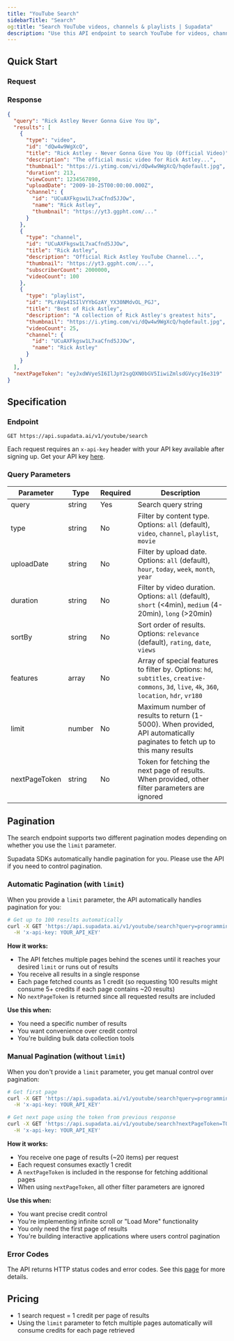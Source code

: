 ```yaml
---
title: "YouTube Search"
sidebarTitle: "Search"
og:title: "Search YouTube videos, channels & playlists | Supadata"
description: "Use this API endpoint to search YouTube for videos, channels, and playlists with advanced filtering options."
---
```



## Quick Start

### Request

<CodeGroup>
  <SearchNode />
  <SearchPython />
  <SearchCURL />
</CodeGroup>

### Response

```json
{
  "query": "Rick Astley Never Gonna Give You Up",
  "results": [
    {
      "type": "video",
      "id": "dQw4w9WgXcQ",
      "title": "Rick Astley - Never Gonna Give You Up (Official Video)",
      "description": "The official music video for Rick Astley...",
      "thumbnail": "https://i.ytimg.com/vi/dQw4w9WgXcQ/hqdefault.jpg",
      "duration": 213,
      "viewCount": 1234567890,
      "uploadDate": "2009-10-25T00:00:00.000Z",
      "channel": {
        "id": "UCuAXFkgsw1L7xaCfnd5JJOw",
        "name": "Rick Astley",
        "thumbnail": "https://yt3.ggpht.com/..."
      }
    },
    {
      "type": "channel",
      "id": "UCuAXFkgsw1L7xaCfnd5JJOw",
      "title": "Rick Astley",
      "description": "Official Rick Astley YouTube Channel...",
      "thumbnail": "https://yt3.ggpht.com/...",
      "subscriberCount": 2000000,
      "videoCount": 100
    },
    {
      "type": "playlist",
      "id": "PLrAVp4ISIlVYYbGzAY_YX30NMdvOL_PGJ",
      "title": "Best of Rick Astley",
      "description": "A collection of Rick Astley's greatest hits",
      "thumbnail": "https://i.ytimg.com/vi/dQw4w9WgXcQ/hqdefault.jpg",
      "videoCount": 25,
      "channel": {
        "id": "UCuAXFkgsw1L7xaCfnd5JJOw",
        "name": "Rick Astley"
      }
    }
  ],
  "nextPageToken": "eyJxdWVyeSI6IlJpY2sgQXN0bGV5IiwiZmlsdGVycyI6e319"
}
```

## Specification

### Endpoint

`GET https://api.supadata.ai/v1/youtube/search`

Each request requires an `x-api-key` header with your API key available after signing up. Get your API key [here](https://dash.supadata.ai/organizations/api-key).

### Query Parameters

| Parameter     | Type   | Required | Description                                                                                                                                   |
| ------------- | ------ | -------- | --------------------------------------------------------------------------------------------------------------------------------------------- |
| query         | string | Yes      | Search query string                                                                                                                           |
| type          | string | No       | Filter by content type. Options: `all` (default), `video`, `channel`, `playlist`, `movie`                                                     |
| uploadDate    | string | No       | Filter by upload date. Options: `all` (default), `hour`, `today`, `week`, `month`, `year`                                                     |
| duration      | string | No       | Filter by video duration. Options: `all` (default), `short` (\<4min), `medium` (4-20min), `long` (>20min)                                     |
| sortBy        | string | No       | Sort order of results. Options: `relevance` (default), `rating`, `date`, `views`                                                              |
| features      | array  | No       | Array of special features to filter by. Options: `hd`, `subtitles`, `creative-commons`, `3d`, `live`, `4k`, `360`, `location`, `hdr`, `vr180` |
| limit         | number | No       | Maximum number of results to return (1-5000). When provided, API automatically paginates to fetch up to this many results                     |
| nextPageToken | string | No       | Token for fetching the next page of results. When provided, other filter parameters are ignored                                               |

## Pagination

The search endpoint supports two different pagination modes depending on whether you use the `limit` parameter.

<Info>
  Supadata SDKs automatically handle pagination for you. Please use the API if
  you need to control pagination.
</Info>

### Automatic Pagination (with `limit`)

When you provide a `limit` parameter, the API automatically handles pagination for you:

```bash
# Get up to 100 results automatically
curl -X GET 'https://api.supadata.ai/v1/youtube/search?query=programming&limit=100' \
  -H 'x-api-key: YOUR_API_KEY'
```

**How it works:**

- The API fetches multiple pages behind the scenes until it reaches your desired `limit` or runs out of results
- You receive all results in a single response
- Each page fetched counts as 1 credit (so requesting 100 results might consume 5+ credits if each page contains ~20 results)
- No `nextPageToken` is returned since all requested results are included

**Use this when:**

- You need a specific number of results
- You want convenience over credit control
- You're building bulk data collection tools

### Manual Pagination (without `limit`)

When you don't provide a `limit` parameter, you get manual control over pagination:

```bash
# Get first page
curl -X GET 'https://api.supadata.ai/v1/youtube/search?query=programming' \
  -H 'x-api-key: YOUR_API_KEY'

# Get next page using the token from previous response
curl -X GET 'https://api.supadata.ai/v1/youtube/search?nextPageToken=TOKEN_HERE' \
  -H 'x-api-key: YOUR_API_KEY'
```

**How it works:**

- You receive one page of results (~20 items) per request
- Each request consumes exactly 1 credit
- A `nextPageToken` is included in the response for fetching additional pages
- When using `nextPageToken`, all other filter parameters are ignored

**Use this when:**

- You want precise credit control
- You're implementing infinite scroll or "Load More" functionality
- You only need the first page of results
- You're building interactive applications where users control pagination

### Error Codes

The API returns HTTP status codes and error codes. See this [page](/errors) for more details.

## Pricing

- 1 search request = 1 credit per page of results
- Using the `limit` parameter to fetch multiple pages automatically will consume credits for each page retrieved
